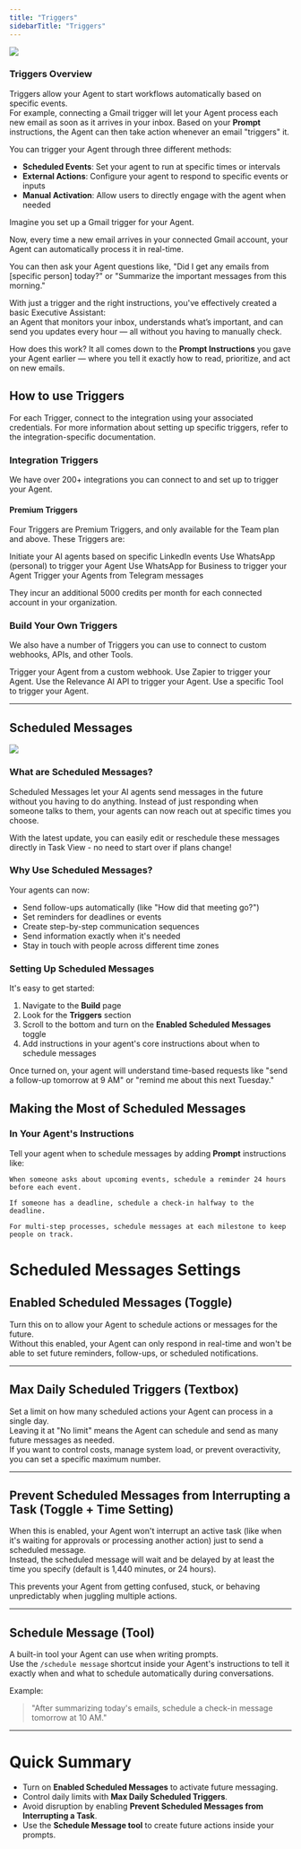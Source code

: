 ```yaml
---
title: "Triggers"
sidebarTitle: "Triggers"
---
```


![](/images/agent/triggers1.png)

### Triggers Overview

Triggers allow your Agent to start workflows automatically based on specific events.\
For example, connecting a Gmail trigger will let your Agent process each new email as soon as it arrives in your inbox. Based on your **Prompt** instructions, the Agent can then take action whenever an email "triggers" it.

You can trigger your Agent through three different methods:

- **Scheduled Events**: Set your agent to run at specific times or intervals
- **External Actions**: Configure your agent to respond to specific events or inputs
- **Manual Activation**: Allow users to directly engage with the agent when needed

Imagine you set up a Gmail trigger for your Agent.

Now, every time a new email arrives in your connected Gmail account, your Agent can automatically process it in real-time.

You can then ask your Agent questions like, "Did I get any emails from [specific person] today?" or "Summarize the important messages from this morning."

With just a trigger and the right instructions, you've effectively created a basic Executive Assistant:\
an Agent that monitors your inbox, understands what’s important, and can send you updates every hour — all without you having to manually check.

How does this work? It all comes down to the **Prompt Instructions** you gave your Agent earlier — where you tell it exactly how to read, prioritize, and act on new emails.

## How to use Triggers

For each Trigger, connect to the integration using your associated credentials. For more information about setting up specific triggers, refer to the integration-specific documentation.

### Integration Triggers

We have over 200+ integrations you can connect to and set up to trigger your Agent. 

#### Premium Triggers

Four Triggers are Premium Triggers, and only available for the Team plan and above. These Triggers are:

<Columns cols={2}>
  <Card title="LinkedIn" href="/integrations/popular-integrations/linkedin#setting-up-triggers" icon="linkedin">Initiate your AI agents based on specific LinkedIn events</Card>
  <Card title="WhatsApp" href="/integrations/popular-integrations/whatsapp#setting-up-triggers" icon="whatsapp">Use WhatsApp (personal) to trigger your Agent</Card>
</Columns>
<Columns cols={2}>
  <Card title="WhatsApp for Business" href="/integrations/popular-integrations/whatsapp-for-business#setting-up-triggers" icon="whatsapp">Use WhatsApp for Business to trigger your Agent</Card>
  <Card title="Telegram" href="/integrations/popular-integrations/telegram#setting-up-triggers" icon="telegram">Trigger your Agents from Telegram messages</Card>
</Columns>

They incur an additional 5000 credits per month for each connected account in your organization.

### Build Your Own Triggers

We also have a number of Triggers you can use to connect to custom webhooks, APIs, and other Tools. 

<Columns cols={2}>
  <Card title="Webhook" href="/agent/build-your-agent/agent-triggers/custom-webhook">Trigger your Agent from a custom webhook.</Card>
  <Card title="Zapier" href="/agent/build-your-agent/agent-triggers/zapier">Use Zapier to trigger your Agent.</Card>
</Columns>
<Columns cols={2}>
  <Card title="API" href="/agent/build-your-agent/agent-triggers/api">Use the Relevance AI API to trigger your Agent.</Card>
  <Card title="Tools as a Trigger" href="/agent/build-your-agent/agent-triggers/tools-as-triggers">Use a specific Tool to trigger your Agent.</Card>
</Columns>

---

## Scheduled Messages

![](/images/agent/scheduled-messages.png)

### What are Scheduled Messages?

Scheduled Messages let your AI agents send messages in the future without you having to do anything. Instead of just responding when someone talks to them, your agents can now reach out at specific times you choose.

With the latest update, you can easily edit or reschedule these messages directly in Task View - no need to start over if plans change!

### Why Use Scheduled Messages?

Your agents can now:

- Send follow-ups automatically (like "How did that meeting go?")
- Set reminders for deadlines or events
- Create step-by-step communication sequences
- Send information exactly when it's needed
- Stay in touch with people across different time zones

### Setting Up Scheduled Messages

It's easy to get started:

1. Navigate to the **Build** page
2. Look for the **Triggers** section
3. Scroll to the bottom and turn on the **Enabled Scheduled Messages** toggle
4. Add instructions in your agent's core instructions about when to schedule messages

Once turned on, your agent will understand time-based requests like "send a follow-up tomorrow at 9 AM" or "remind me about this next Tuesday."

## Making the Most of Scheduled Messages

### In Your Agent's Instructions

Tell your agent when to schedule messages by adding **Prompt** instructions like:

```
When someone asks about upcoming events, schedule a reminder 24 hours before each event.

If someone has a deadline, schedule a check-in halfway to the deadline.

For multi-step processes, schedule messages at each milestone to keep people on track.
```

# Scheduled Messages Settings

## Enabled Scheduled Messages (Toggle)

Turn this on to allow your Agent to schedule actions or messages for the future.\
Without this enabled, your Agent can only respond in real-time and won't be able to set future reminders, follow-ups, or scheduled notifications.

---

## Max Daily Scheduled Triggers (Textbox)

Set a limit on how many scheduled actions your Agent can process in a single day.\
Leaving it at "No limit" means the Agent can schedule and send as many future messages as needed.\
If you want to control costs, manage system load, or prevent overactivity, you can set a specific maximum number.

---

## Prevent Scheduled Messages from Interrupting a Task (Toggle \+ Time Setting)

When this is enabled, your Agent won't interrupt an active task (like when it's waiting for approvals or processing another action) just to send a scheduled message.\
Instead, the scheduled message will wait and be delayed by at least the time you specify (default is 1,440 minutes, or 24 hours).

This prevents your Agent from getting confused, stuck, or behaving unpredictably when juggling multiple actions.

---

## Schedule Message (Tool)

A built-in tool your Agent can use when writing prompts.\
Use the `/schedule message` shortcut inside your Agent's instructions to tell it exactly when and what to schedule automatically during conversations.

Example:

> "After summarizing today's emails, schedule a check-in message tomorrow at 10 AM."

---

# Quick Summary

- Turn on **Enabled Scheduled Messages** to activate future messaging.
- Control daily limits with **Max Daily Scheduled Triggers**.
- Avoid disruption by enabling **Prevent Scheduled Messages from Interrupting a Task**.
- Use the **Schedule Message tool** to create future actions inside your prompts.